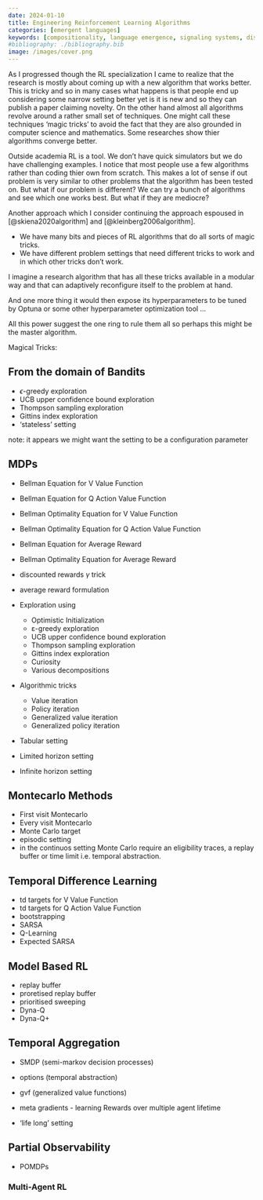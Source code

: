 ```yaml
---
date: 2024-01-10
title: Engineering Reinforcement Learning Algorithms
categories: [emergent languages]
keywords: [compositionality, language emergence, signaling systems, disentanglement]   
#bibliography: ./bibliography.bib
image: /images/cover.png
---
```


As I progressed though the RL specialization I came to realize that the research is mostly about coming up with a new algorithm that works better.
This is tricky and so in many cases what happens is that people end up considering some narrow setting better yet is it is new and so they can publish a paper claiming novelty. 
On the other hand almost all algorithms revolve around a rather small set of techniques. 
One might call these techniques 'magic tricks' to avoid the fact that they are also grounded in computer science and mathematics. 
Some researches show thier algorithms converge better.

Outside academia RL is a tool. 
We don't have quick simulators but we do have challenging examples. 
I notice that most people use a few algorithms rather than coding thier own from scratch. 
This makes a lot of sense if out problem is very similar to other problems that the algorithm has been tested on. But what if
our problem is different? 
We can try a bunch of algorithms and see which one works best. 
But what if they are mediocre? 

Another approach which I consider continuing the approach espoused in [@skiena2020algorithm] and [@kleinberg2006algorithm].

- We have many bits and pieces of RL algorithms that do all sorts of magic tricks.
- We have different problem settings that need different tricks to work and in which other tricks don't work.

I imagine a research algorithm that has all these tricks available in a modular way and that can adaptively reconfigure itself to the problem at hand.

And one more thing it would then expose its hyperparameters to be tuned by Optuna or some other hyperparameter optimization tool ...

All this power suggest the one ring to rule them all so perhaps this might be the master algorithm.

Magical Tricks:

## From the domain of Bandits

- $\epsilon$-greedy exploration
- UCB upper confidence bound exploration
- Thompson sampling exploration
- Gittins index exploration
- 'stateless' setting

note: it appears we might want the setting to be a configuration parameter

## MDPs

- Bellman Equation for V Value Function
- Bellman Equation for Q Action Value Function
- Bellman Optimality Equation for V Value Function
- Bellman Optimality Equation for Q Action Value Function
- Bellman Equation for Average Reward
- Bellman Optimality Equation for Average Reward

- discounted rewards $\gamma$ trick
- average reward formulation

- Exploration using 
    - Optimistic Initialization
    - ε-greedy exploration
    - UCB upper confidence bound exploration
    - Thompson sampling exploration
    - Gittins index exploration
    - Curiosity
    - Various decompositions    

- Algorithmic tricks
    - Value iteration
    - Policy iteration
    - Generalized value iteration
    - Generalized policy iteration

- Tabular setting
- Limited horizon setting
- Infinite horizon setting

## Montecarlo Methods

- First visit Montecarlo
- Every visit Montecarlo
- Monte Carlo target
- episodic setting 
- in the continuos setting Monte Carlo require an eligibility traces, a replay buffer or time limit i.e. temporal abstraction.

## Temporal Difference Learning

- td targets for V Value Function
- td targets for Q Action Value Function
- bootstrapping
- SARSA
- Q-Learning
- Expected SARSA

## Model Based RL

- replay buffer
- proretised replay buffer
- prioritised sweeping
- Dyna-Q
- Dyna-Q+

## Temporal Aggregation

- SMDP (semi-markov decision processes)
- options (temporal abstraction)
- gvf (generalized value functions)
- meta gradients - learning Rewards over multiple agent lifetime

- 'life long' setting

## Partial Observability

- POMDPs

### Multi-Agent RL
